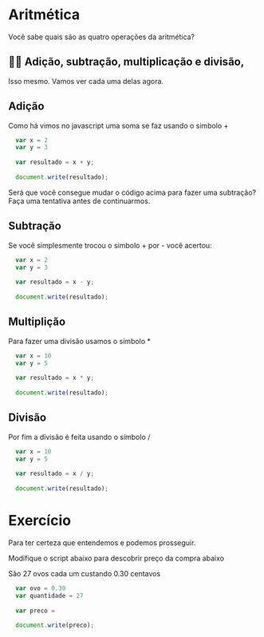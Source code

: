 Aritmética
================================

Você sabe quais são as quatro operações da aritmética?

👵🏻 Adição, subtração, multiplicação e divisão,
---------------------------------------------------

Isso mesmo. Vamos ver cada uma delas agora.

## Adição

Como há vimos no javascript uma soma se faz usando o simbolo +

```javascript
  var x = 2
  var y = 3
  
  var resultado = x + y;
  
  document.write(resultado);
```

Será que você consegue mudar o código acima para fazer uma subtração? Faça uma tentativa antes de continuarmos.

## Subtração

Se você simplesmente trocou o simbolo + por - você acertou:

```javascript
  var x = 2
  var y = 3
  
  var resultado = x - y;
  
  document.write(resultado);
```

## Multiplição

Para fazer uma divisão usamos o símbolo *

```javascript
  var x = 10
  var y = 5
  
  var resultado = x * y;
  
  document.write(resultado);
```

## Divisão

Por fim a divisão é feita usando o símbolo /

```javascript
  var x = 10
  var y = 5
  
  var resultado = x / y;
  
  document.write(resultado);
```

Exercício
===========

Para ter certeza que entendemos e podemos prosseguir.

Modifique o script abaixo para descobrir preço da compra abaixo

São 27 ovos cada um custando 0.30 centavos

```javascript
  var ovo = 0.30
  var quantidade = 27
  
  var preco = 
  
  document.write(preco);
```










